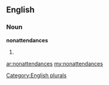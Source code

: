 ==English==

===Noun===
'''nonattendances'''

# {{plural of|[[nonattendance]]}}

[[Category:English plurals]]

[[ar:nonattendances]]
[[my:nonattendances]]